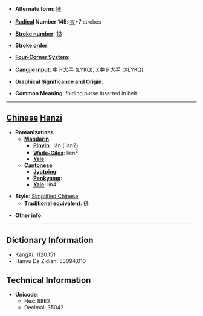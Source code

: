 * '''Alternate form''': [[褳]]

* '''[[Wiktionary:Chinese radical index| Radical]] Number 145''': [[Wiktionary:Chinese radical index 衣|衣]]+7 strokes

* '''[[Wiktionary:Chinese total strokes index|Stroke number]]''': [[Wiktionary:Chinese total strokes index 13|13]]

* '''Stroke order''': 

* '''[[Wiktionary:Chinese four corner index|Four-Corner System]]''': 

* '''[[Wiktionary:Chinese Cangjie index|Cangjie input]]''': 中卜大手 (LYKQ), X中卜大手 (XLYKQ)

* '''Graphical Significance and Origin''': 

* '''Common Meaning''': folding purse inserted in belt

----

== [[Chinese]] [[Hanzi]] ==

* '''Romanizations'''
** '''[[Mandarin]]'''
*** '''[[Pinyin]]''': lián (lian2)
*** '''[[Wade-Giles]]''': lien<sup>2</sup>
*** '''[[Yale]]''': 
** '''[[Cantonese]]'''
*** '''[[Jyutping]]''':
*** '''[[Penkyamp]]''': 
*** '''[[Yale]]''': lin4

* '''Style''': [[Simplified Chinese]] 
** '''[[Traditional Chinese|Traditional]] equivalent''': [[褳]]

* '''Other info''': 

----

== Dictionary Information ==

* KangXi: 1120.151
* Hanyu Da Zidian: 53094.010

== Technical Information ==

* '''Unicode''':
** Hex: 88E2
** Decimal: 35042
